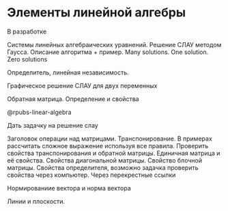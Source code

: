 # Элементы линейной алгебры

::: {.callout-important title="Состояние разработки"}
В разработке
:::


Системы линейных алгебраических уравнений. Решение СЛАУ методом Гаусса. Описание алгоритма + пример. Many solutions. One solution. Zero solutions

Определитель, линейная независимость.

Графическое решение СЛАУ для двух переменных

Обратная матрица. Определение и свойства

@rpubs-linear-algebra

Дать задачку на решение слау

Заголовок операции над матрицами. Транспонирование. В примерах рассчитать сложное выражение используя все правила. Проверить свойства транспонирования и обратной матрицы. Единичная матрица и её свойства. Свойства диагональной матрицы. Свойство блочной матрицы. Свойства определителя, возможно задачка проверить свойства через компьютер. Через перекрестные ссылки

Нормированиие вектора и норма вектора

Линии и плоскости.

